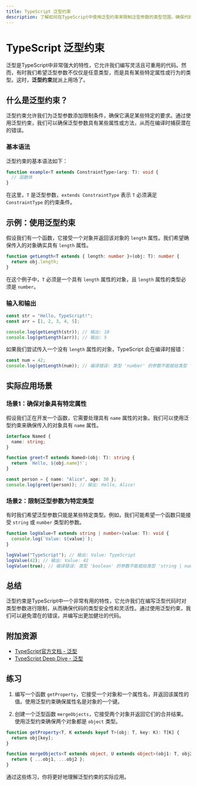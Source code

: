 ```yaml
---
title: TypeScript 泛型约束
description: 了解如何在TypeScript中使用泛型约束来限制泛型参数的类型范围，确保代码的类型安全性和灵活性。
---
```


# TypeScript 泛型约束

泛型是TypeScript中非常强大的特性，它允许我们编写灵活且可重用的代码。然而，有时我们希望泛型参数不仅仅是任意类型，而是具有某些特定属性或行为的类型。这时，**泛型约束**就派上用场了。

## 什么是泛型约束？

泛型约束允许我们为泛型参数添加限制条件，确保它满足某些特定的要求。通过使用泛型约束，我们可以确保泛型参数具有某些属性或方法，从而在编译时捕获潜在的错误。

### 基本语法

泛型约束的基本语法如下：

```typescript
function example<T extends ConstraintType>(arg: T): void {
  // 函数体
}
```

在这里，`T` 是泛型参数，`extends ConstraintType` 表示 `T` 必须满足 `ConstraintType` 的约束条件。

## 示例：使用泛型约束

假设我们有一个函数，它接受一个对象并返回该对象的 `length` 属性。我们希望确保传入的对象确实具有 `length` 属性。

```typescript
function getLength<T extends { length: number }>(obj: T): number {
  return obj.length;
}
```

在这个例子中，`T` 必须是一个具有 `length` 属性的对象，且 `length` 属性的类型必须是 `number`。

### 输入和输出

```typescript
const str = "Hello, TypeScript!";
const arr = [1, 2, 3, 4, 5];

console.log(getLength(str)); // 输出: 18
console.log(getLength(arr)); // 输出: 5
```

如果我们尝试传入一个没有 `length` 属性的对象，TypeScript 会在编译时报错：

```typescript
const num = 42;
console.log(getLength(num)); // 编译错误: 类型 'number' 的参数不能赋给类型 '{ length: number; }' 的参数
```

## 实际应用场景

### 场景1：确保对象具有特定属性

假设我们正在开发一个函数，它需要处理具有 `name` 属性的对象。我们可以使用泛型约束来确保传入的对象具有 `name` 属性。

```typescript
interface Named {
  name: string;
}

function greet<T extends Named>(obj: T): string {
  return `Hello, ${obj.name}!`;
}

const person = { name: "Alice", age: 30 };
console.log(greet(person)); // 输出: Hello, Alice!
```

### 场景2：限制泛型参数为特定类型

有时我们希望泛型参数只能是某些特定类型。例如，我们可能希望一个函数只能接受 `string` 或 `number` 类型的参数。

```typescript
function logValue<T extends string | number>(value: T): void {
  console.log(`Value: ${value}`);
}

logValue("TypeScript"); // 输出: Value: TypeScript
logValue(42); // 输出: Value: 42
logValue(true); // 编译错误: 类型 'boolean' 的参数不能赋给类型 'string | number' 的参数
```

## 总结

泛型约束是TypeScript中一个非常有用的特性，它允许我们在编写泛型代码时对类型参数进行限制，从而确保代码的类型安全性和灵活性。通过使用泛型约束，我们可以避免潜在的错误，并编写出更加健壮的代码。

## 附加资源

- [TypeScript官方文档 - 泛型](https://www.typescriptlang.org/docs/handbook/generics.html)
- [TypeScript Deep Dive - 泛型](https://basarat.gitbook.io/typescript/type-system/generics)

## 练习

1. 编写一个函数 `getProperty`，它接受一个对象和一个属性名，并返回该属性的值。使用泛型约束确保属性名是对象的一个键。

2. 创建一个泛型函数 `mergeObjects`，它接受两个对象并返回它们的合并结果。使用泛型约束确保两个对象都是 `object` 类型。

```typescript
function getProperty<T, K extends keyof T>(obj: T, key: K): T[K] {
  return obj[key];
}

function mergeObjects<T extends object, U extends object>(obj1: T, obj2: U): T & U {
  return { ...obj1, ...obj2 };
}
```

通过这些练习，你将更好地理解泛型约束的实际应用。